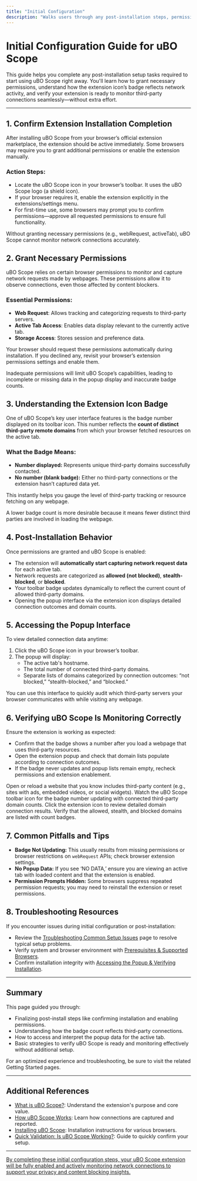 ```yaml
---
title: "Initial Configuration"
description: "Walks users through any post-installation steps, permissions granting, and highlights the extension icon’s badge function. Ensures the extension is ready to capture and display network data without extra effort."
---
```


# Initial Configuration Guide for uBO Scope

This guide helps you complete any post-installation setup tasks required to start using uBO Scope right away. You'll learn how to grant necessary permissions, understand how the extension icon’s badge reflects network activity, and verify your extension is ready to monitor third-party connections seamlessly—without extra effort.

---

## 1. Confirm Extension Installation Completion

After installing uBO Scope from your browser’s official extension marketplace, the extension should be active immediately. Some browsers may require you to grant additional permissions or enable the extension manually.

### Action Steps:

- Locate the uBO Scope icon in your browser’s toolbar. It uses the uBO Scope logo (a shield icon).
- If your browser requires it, enable the extension explicitly in the extensions/settings menu.
- For first-time use, some browsers may prompt you to confirm permissions—approve all requested permissions to ensure full functionality.

<Tip>
Without granting necessary permissions (e.g., webRequest, activeTab), uBO Scope cannot monitor network connections accurately.
</Tip>

## 2. Grant Necessary Permissions

uBO Scope relies on certain browser permissions to monitor and capture network requests made by webpages. These permissions allow it to observe connections, even those affected by content blockers.

### Essential Permissions:

- **Web Request**: Allows tracking and categorizing requests to third-party servers.
- **Active Tab Access**: Enables data display relevant to the currently active tab.
- **Storage Access**: Stores session and preference data.

Your browser should request these permissions automatically during installation. If you declined any, revisit your browser’s extension permissions settings and enable them.

<Warning>
Inadequate permissions will limit uBO Scope’s capabilities, leading to incomplete or missing data in the popup display and inaccurate badge counts.
</Warning>

## 3. Understanding the Extension Icon Badge

One of uBO Scope’s key user interface features is the badge number displayed on its toolbar icon. This number reflects the **count of distinct third-party remote domains** from which your browser fetched resources on the active tab.

### What the Badge Means:

- **Number displayed:** Represents unique third-party domains successfully contacted.
- **No number (blank badge):** Either no third-party connections or the extension hasn’t captured data yet.

This instantly helps you gauge the level of third-party tracking or resource fetching on any webpage.

<Info>
A lower badge count is more desirable because it means fewer distinct third parties are involved in loading the webpage.
</Info>

## 4. Post-Installation Behavior

Once permissions are granted and uBO Scope is enabled:

- The extension will **automatically start capturing network request data** for each active tab.
- Network requests are categorized as **allowed (not blocked)**, **stealth-blocked**, or **blocked**.
- Your toolbar badge updates dynamically to reflect the current count of allowed third-party domains.
- Opening the popup interface via the extension icon displays detailed connection outcomes and domain counts.

## 5. Accessing the Popup Interface

To view detailed connection data anytime:

1. Click the uBO Scope icon in your browser’s toolbar.
2. The popup will display:
   - The active tab's hostname.
   - The total number of connected third-party domains.
   - Separate lists of domains categorized by connection outcomes: “not blocked,” “stealth-blocked,” and “blocked.”

<Tip>
You can use this interface to quickly audit which third-party servers your browser communicates with while visiting any webpage.
</Tip>

## 6. Verifying uBO Scope Is Monitoring Correctly

Ensure the extension is working as expected:

- Confirm that the badge shows a number after you load a webpage that uses third-party resources.
- Open the extension popup and check that domain lists populate according to connection outcomes.
- If the badge never updates and popup lists remain empty, recheck permissions and extension enablement.

<Steps>
<Step title="Reload Your Webpage">
Open or reload a website that you know includes third-party content (e.g., sites with ads, embedded videos, or social widgets).
</Step>
<Step title="Observe Icon Badge">
Watch the uBO Scope toolbar icon for the badge number updating with connected third-party domain counts.
</Step>
<Step title="Open the Popup">
Click the extension icon to review detailed domain connection results.
</Step>
<Step title="Confirm Domain Counts">
Verify that the allowed, stealth, and blocked domains are listed with count badges.
</Step>
</Steps>

## 7. Common Pitfalls and Tips

- **Badge Not Updating:** This usually results from missing permissions or browser restrictions on `webRequest` APIs; check browser extension settings.
- **No Popup Data:** If you see ‘NO DATA,’ ensure you are viewing an active tab with loaded content and that the extension is enabled.
- **Permission Prompts Hidden:** Some browsers suppress repeated permission requests; you may need to reinstall the extension or reset permissions.

## 8. Troubleshooting Resources

If you encounter issues during initial configuration or post-installation:

- Review the [Troubleshooting Common Setup Issues](../first-steps-usage-validation/troubleshooting-common-setup-issues) page to resolve typical setup problems.
- Verify system and browser environment with [Prerequisites & Supported Browsers](../installation-setup/prerequisites-system-requirements).
- Confirm installation integrity with [Accessing the Popup & Verifying Installation](../first-steps-usage-validation/accessing-popup-verifying-install).

---

## Summary

This page guided you through:

- Finalizing post-install steps like confirming installation and enabling permissions.
- Understanding how the badge count reflects third-party connections.
- How to access and interpret the popup data for the active tab.
- Basic strategies to verify uBO Scope is ready and monitoring effectively without additional setup.

For an optimized experience and troubleshooting, be sure to visit the related Getting Started pages.

---

## Additional References

- [What is uBO Scope?](../../overview/introduction-core-value/what-is-ubo-scope): Understand the extension's purpose and core value.
- [How uBO Scope Works](../../overview/core-concepts-architecture/how-ubo-scope-works): Learn how connections are captured and reported.
- [Installing uBO Scope](../installation-setup/installation-instructions): Installation instructions for various browsers.
- [Quick Validation: Is uBO Scope Working?](../first-steps-usage-validation/quick-validation-steps): Guide to quickly confirm your setup.

---

<u>By completing these initial configuration steps, your uBO Scope extension will be fully enabled and actively monitoring network connections to support your privacy and content blocking insights.</u>
